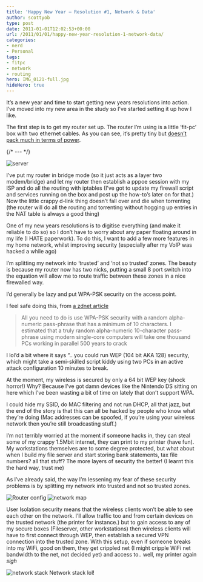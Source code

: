 ```yaml
---
title: 'Happy New Year – Resolution #1, Network & Data'
author: scottyob
type: post
date: 2011-01-01T12:02:53+00:00
url: /2011/01/01/happy-new-year-resolution-1-network-data/
categories:
- nerd
- Personal
tags:
- fitpc
- network
- routing
hero: IMG_0121-full.jpg
hideHero: true
---
```



It’s a new year and time to start getting new years resolutions into action. I’ve moved into my new area in the study so I’ve started setting it up how I like.

The first step is to get my router set up. The router I’m using is a little ‘fit-pc’ box with two ethernet cables. As you can see, it’s pretty tiny but [doesn’t pack much in terms of power](http://www.fit-pc.com/fit-pc1/fit-pc-1-0-specifications.html).

{/* --- */}

<img alt="server" src={img.src} />

I’ve put my router in bridge mode (so it just acts as a layer two modem/bridge) and let my router then establish a pppoe session with my ISP and do all the routing with iptables (I’ve got to update my firewall script and services running on the box and post up the how-to’s later on for that.) Now the little crappy d-link thing doesn’t fall over and die when torrenting (the router will do all the routing and torrenting without hogging up entries in the NAT table is always a good thing)

One of my new years resolutions is to digitise everything (and make it reliable to do so) so I don’t have to worry about any paper floating around in my life (I HATE paperwork). To do this, I want to add a few more features in my home network, whilst improving security (especially after my VoIP was hacked a while ago)

I’m splitting my network into ‘trusted’ and ‘not so trusted’ zones. The beauty is because my router now has two nicks, putting a small 8 port switch into the equation will allow me to route traffic between these zones in a nice firewalled way.

I’d generally be lazy and put WPA-PSK security on the access point.

I feel safe doing this, from [a zdnet article](http://www.zdnet.com/blog/ou/wireless-lan-security-myths-that-wont-die/454)
 

> All you need to do is use WPA-PSK security with a random alpha-numeric pass-phrase that has a minimum of 10 characters. I estimated that a truly random alpha-numeric 10-character pass-phrase using modern single-core computers will take one thousand PCs working in parallel 500 years to crack

I lol’d a bit where it says “.. you could run WEP (104 bit AKA 128) security, which might take a semi-skilled script kiddy using two PCs in an active attack configuration 10 minutes to break.

At the moment, my wireless is secured by only a 64 bit WEP key (shock horror!) Why? Because I’ve got damn devices like the Nintendo DS sitting on here which I’ve been wasting a bit of time on lately that don’t support WPA.

I could hide my SSID, do MAC filtering and not run DHCP, all that jazz, but the end of the story is that this can all be hacked by people who know what they’re doing (Mac addresses can be spoofed, if you’re using your wireless network then you’re still broadcasting stuff.)

I’m not terribly worried at the moment if someone hacks in, they can steal some of my crappy 1.5Mbit internet, they can print to my printer (have fun). My workstations themselves are to some degree protected, but what about when I build my file server and start storing bank statements, tax file numbers? all that stuff? The more layers of security the better! (I learnt this the hard way, trust me)

As I’ve already said, the way I’m lessening my fear of these security problems is by splitting my network into trusted and not so trusted zones.

<img alt="Router config" src={routerConfig.src} />

<img alt="network map" src={networkMap.src} />

User Isolation security means that the wireless clients won’t be able to see each other on the network. I’ll allow traffic too and from certain devices on the trusted network (the printer for instance.) but to gain access to any of my secure boxes (Fileserver, other workstations) then wireless clients will have to first connect through WEP, then establish a secured VPN connection into the trusted zone. With this setup, even if someone breaks into my WiFi, good on them, they get crippled net (I might cripple WiFi net bandwidth to the net, not decided yet) and access to.. well, my printer again *sigh*

<img alt="network stack" src={networkStack.src} />
Network stack lol!

